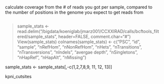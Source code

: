 

calculate coverage from the # of reads you got per sample, compared to the number of positions in the genome you expect to get reads from
```

```
> sample_stats <- read.delim("/bigdata/koeniglab/jmarz001/CCXXIRAD/calls/bcftools_filtered/sample_stats", header=FALSE, comment.char="#")
>   View(sample_stats)
> colnames(sample_stats) <- c("PSC", "id", "sample", "nRefHom", "nNonRefHom", "nHets", "nTransitions", "nTransversions", "nIndels", "avergae depth", "nSingletons", "nHapRef", "nHapAlt", "nMissing")

sample_stats <- sample_stats[,-c(1,2,7,8,9, 11, 12, 13)]

kpni_cutsites
